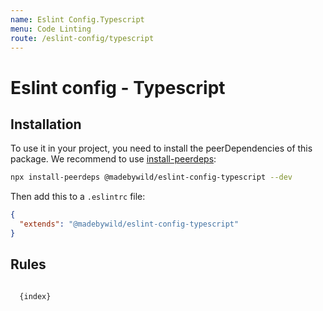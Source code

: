 ```yaml
---
name: Eslint Config.Typescript
menu: Code Linting
route: /eslint-config/typescript
---
```



# Eslint config - Typescript

## Installation

To use it in your project, you need to install the peerDependencies of this package.
We recommend to use [install-peerdeps](https://www.npmjs.com/package/install-peerdeps):

```bash
npx install-peerdeps @madebywild/eslint-config-typescript --dev
```

Then add this to a `.eslintrc` file:

```json
{
  "extends": "@madebywild/eslint-config-typescript"
}
```

## Rules

<Code className="javascript">
  {index}
</Code>
